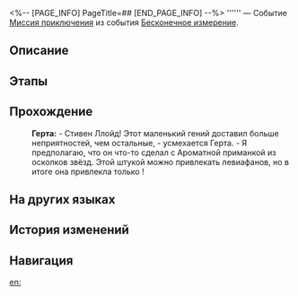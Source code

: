 <%-- [PAGE_INFO]
PageTitle=##
[END_PAGE_INFO] --%>
{{Дополнить|Диалоги.}}
{{Миссия Инфобокс
|id              = 8014167
|Название        = 
|Изображение     = Миссия .png
|Тип             = Миссия приключения
|Событие         = Бесконечное измерение
|Глава           = 
|Условия         = Завершена [[Миссия приключения]] «[[Бесконечное измерение]]»
|Персонажи       = Герта; Первопроходец
|СтартЛокация    = [[Космическая станция «Герта»]] — [[Виртуальная вселенная]]
|Мир             = Космическая станция «Герта»
|Предыдущая      = Бесконечное измерение
|Следующая       = 
|Награды         = 
}}
'''''' — Событие [[Миссия приключения]] из события [[Бесконечное измерение]].

==Описание==
{{Описание|<!--официальное описание из Перекрёстка судеб-->}}

==Этапы==


==Прохождение==
{{Дополнить}}
:'''Герта:''' - Стивен Ллойд! Этот маленький гений доставил больше неприятностей, чем остальные, - усмехается Герта. - Я предполагаю, что он что-то сделал с Ароматной приманкой из осколков звёзд. Этой штукой можно привлекать левиафанов, но в итоге она привлекла только {{Цвет|Ключевой|nobold=1|бесконечное количество свинок-копилок}}!
{{Диалог Конец}}

==На других языках==
{{На других языках
|en   = 
|zhs  = 
|zht  = 
|ja   = 
|ko   = 
|es   = 
|fr   = 
|ru   = 
|th   = 
|vi   = 
|de   = 
|id   = 
|pt   = 
}}

==История изменений==
{{История изменений|3.5}}

==Навигация==
{{Миссия приключения Навбокс|Глава }}

[[en:]]
